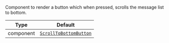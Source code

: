 Component to render a button which when pressed, scrolls the message list to bottom.

| Type      | Default                                                                         |
| --------- | ------------------------------------------------------------------------------- |
| component | [`ScrollToBottomButton`](../../../../ui-components/scroll_to_bottom_button.mdx) |
